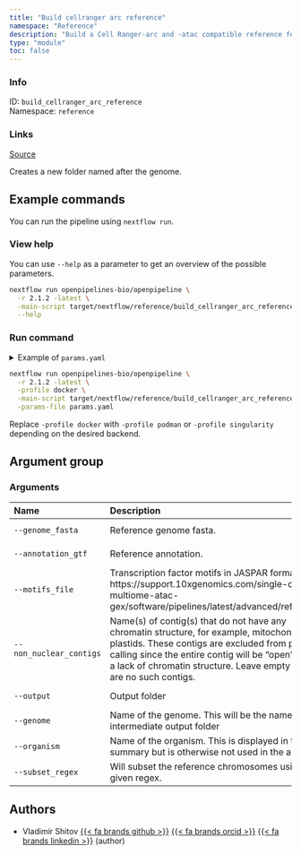 ```yaml
---
title: "Build cellranger arc reference"
namespace: "Reference"
description: "Build a Cell Ranger-arc and -atac compatible reference folder from user-supplied genome FASTA and gene GTF files."
type: "module"
toc: false
---
```


::: {.column-margin}

### Info

ID: `build_cellranger_arc_reference`  
Namespace: `reference`

### Links
[Source](https://github.com/openpipelines-bio/openpipeline/blob/2.1.2/src/reference/build_cellranger_arc_reference/config.vsh.yaml){.btn-action .btn-sm .btn-info .btn role="button"}

:::

Creates a new folder named after the genome.

## Example commands

You can run the pipeline using `nextflow run`.

### View help

You can use `--help` as a parameter to get an overview of the possible parameters.

```bash
nextflow run openpipelines-bio/openpipeline \
  -r 2.1.2 -latest \
  -main-script target/nextflow/reference/build_cellranger_arc_reference/main.nf \
  --help
```

### Run command

<details>
<summary>Example of `params.yaml`</summary>
```yaml
# Arguments
genome_fasta: # please fill in - example: "genome_sequence.fa.gz"
annotation_gtf: # please fill in - example: "annotation.gtf.gz"
# motifs_file: "JASPAR2024_CORE_non-redundant_pfms_jaspar.txt.modified"
non_nuclear_contigs: ["chrM"]
# output: "$id.$key.output"
genome: # please fill in - example: "output"
# organism: "foo"
# subset_regex: "(ERCC-00002|chr1)"

# Nextflow input-output arguments
publish_dir: # please fill in - example: "output/"
# param_list: "my_params.yaml"
```
</details>

```bash
nextflow run openpipelines-bio/openpipeline \
  -r 2.1.2 -latest \
  -profile docker \
  -main-script target/nextflow/reference/build_cellranger_arc_reference/main.nf \
  -params-file params.yaml
```

:::{.callout-note}
Replace `-profile docker` with `-profile podman` or `-profile singularity` depending on the desired backend.
:::

## Argument group

### Arguments

|Name                    |Description                                                                                                                                                                                                                                                               |Attributes                                                                  |
|:----------|:--------------------------------------------------|:--------------------|
|`--genome_fasta`        |Reference genome fasta.                                                                                                                                                                                                                                                   |`file`, required, example: `"genome_sequence.fa.gz"`                        |
|`--annotation_gtf`      |Reference annotation.                                                                                                                                                                                                                                                     |`file`, required, example: `"annotation.gtf.gz"`                            |
|`--motifs_file`         |Transcription factor motifs in JASPAR format. See https://support.10xgenomics.com/single-cell-multiome-atac-gex/software/pipelines/latest/advanced/references                                                                                                             |`file`, example: `"JASPAR2024_CORE_non-redundant_pfms_jaspar.txt.modified"` |
|`--non_nuclear_contigs` |Name(s) of contig(s) that do not have any chromatin structure, for example, mitochondria or plastids. These contigs are excluded from peak calling since the entire contig will be "open" due to a lack of chromatin structure. Leave empty if there are no such contigs. |List of `string`, default: `"chrM"`, example: `"chrM"`, multiple_sep: `";"` |
|`--output`              |Output folder                                                                                                                                                                                                                                                             |`file`, required, example: `"cellranger_reference"`                         |
|`--genome`              |Name of the genome. This will be the name of the intermediate output folder                                                                                                                                                                                               |`string`, required, default: `"output"`, example: `"GRCh38"`                |
|`--organism`            |Name of the organism. This is displayed in the web summary but is otherwise not used in the analysis.                                                                                                                                                                     |`string`                                                                    |
|`--subset_regex`        |Will subset the reference chromosomes using the given regex.                                                                                                                                                                                                              |`string`, example: `"(ERCC-00002&#124;chr1)"`                               |

## Authors


  * Vladimir Shitov [{{< fa brands github >}}](https://github.com/vladimirshitov) [{{< fa brands orcid >}}](https://orcid.org/0000-0002-1960-8812) [{{< fa brands linkedin >}}](https://linkedin.com/in/vladimir-shitov-9a659513b) (author)

